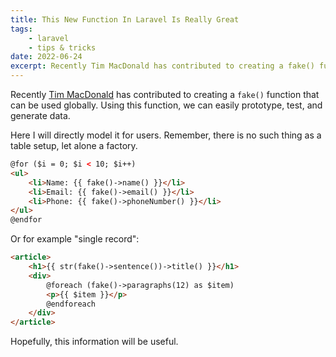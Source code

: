 ```yaml
---
title: This New Function In Laravel Is Really Great
tags:
    - laravel
    - tips & tricks
date: 2022-06-24
excerpt: Recently Tim MacDonald has contributed to creating a fake() function that can be used globally. With this function we can easily prototype, test, and generate data.
---
```


Recently [Tim MacDonald](https://github.com/timacdonald) has contributed to creating a `fake()` function that can be used globally. Using this function, we can easily prototype, test, and generate data.

Here I will directly model it for users. Remember, there is no such thing as a table setup, let alone a factory.

```html
@for ($i = 0; $i < 10; $i++)
<ul>
    <li>Name: {{ fake()->name() }}</li>
    <li>Email: {{ fake()->email() }}</li>
    <li>Phone: {{ fake()->phoneNumber() }}</li>
</ul>
@endfor
```

Or for example "single record":

```html
<article>
    <h1>{{ str(fake()->sentence())->title() }}</h1>
    <div>
        @foreach (fake()->paragraphs(12) as $item)
        <p>{{ $item }}</p>
        @endforeach
    </div>
</article>
```

Hopefully, this information will be useful.
